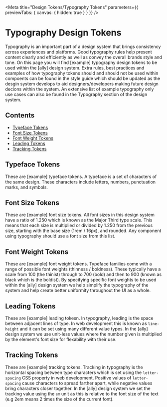 

<Meta
  title="Design Tokens/Typography Tokens"
  parameters={{ previewTabs: { canvas: { hidden: true } } }}
/>

# Typography Design Tokens

Typography is an important part of a design system that brings consistency across experiences and platforms.
Good typography rules help present content clearly and efficiently as well as convey the overall brands style
and tone. On this page you will find [example] typography design tokens to be used within the [ally] design
system. Extra rules, best practices and examples of how typography tokens should and should not be used within
compoents can be found in the style guide which should be updated as the desgin system develops to aid
designers/developers making future design decions within the system. An extensive list of example typography
only use cases can also be found in the Typography section of the design system.

## Contents

<nav>
  <ul style={{ marginTop: "20px", paddingLeft: "20px" }}>
    <li>
      <a href="#typefaces">Typeface Tokens</a>
    </li>
    <li>
      <a href="#sizes">Font Size Tokens</a>
    </li>
    <li>
      <a href="#weights">Font Weight Tokens</a>
    </li>
    <li>
      <a href="#leading">Leading Tokens</a>
    </li>
    <li>
      <a href="#tracking">Tracking Tokens</a>
    </li>
  </ul>
</nav>

<section id="typefaces" style={{ marginTop: "60px" }}>

## Typeface Tokens

These are [example] typeface tokens. A typeface is a set of characters of the same design.
These characters include letters, numbers, punctuation marks, and symbols.

<Typefaces />

</section>

<section id="sizes" style={{ marginTop: "60px" }}>

## Font Size Tokens

These are [example] font size tokens. All font sizes in this design system have a ratio of 1.250
which is known as the Major Third type scale. This means that each size is multiplied or divided
by 1.250 from the previous size, starting with the base size (1rem / 16px), and rounded. Any
component using typography should use a font size from this list.

<FontSizes />

</section>

<section id="weights" style={{ marginTop: "60px" }}>

## Font Weight Tokens

These are [example] font weight tokens. Typeface families come with a range of possible font weights
(thinness / boldness). These typically have a scale from 100 (the thinist) through to 700 (bold) and
then to 900 (known as black which is the boldist). By specifying specific font weights to be used within
the [ally] design system we help simplify the typography of the system and help create better uniformity
throughout the UI as a whole.

<FontWeights />

</section>

<section id="leading" style={{ marginTop: "60px" }}>

## Leading Tokens

These are [example] leading tokesn. In typography, leading is the space between adjacent lines of type.
In web development this is known as `line-height` and it can be set using many different value types.
In the [ally] design system we use unit-less values where the number given is multiplied by the element's
font size for flexability with their use.

<Leading />

</section>

<section id="tracking" style={{ marginTop: "60px" }}>

## Tracking Tokens

These are [example] tracking tokens. Tracking in typography is the horizontal spacing between type characters
which is set using the `letter-spacing` CSS property in web development. Positive values of `letter-spacing`
cause characters to spread farther apart, while negative values bring characters closer together. In the [ally]
design system we set the tracking value using the `em` unit as this is relative to the font size of the text
(e.g 2em means 2 times the size of the current font).

<Tracking />

</section>
